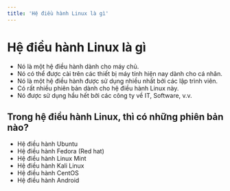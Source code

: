 ```yaml
---
title: 'Hệ điều hành Linux là gì'
---
```


# Hệ điều hành Linux là gì

- Nó là một hệ điều hành dành cho máy chủ.
- Nó có thể được cài trên các thiết bị máy tính hiện nay dành cho cá nhân.
- Nó là một hệ điều hành được sử dụng nhiều nhất bởi các lập trình viên.
- Có rất nhiều phiên bản dành cho hệ điều hành Linux này.
- Nó được sử dụng hầu hết bởi các công ty về IT, Software, v.v.

## Trong hệ điều hành Linux, thì có những phiên bản nào?

- Hệ điều hành Ubuntu
- Hệ điều hành Fedora (Red hat)
- Hệ điều hành Linux Mint
- Hệ điều hành Kali Linux
- Hệ điều hành CentOS
- Hệ điều hành Android
